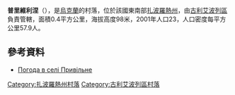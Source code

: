 {{coord|47|48|2|N|36|22|34|E|scale:100000|display=title}}

'''普里維利涅'''（{{lang-uk|Привільне}}），是[[烏克蘭|烏克蘭]]的村落，位於該國東南部[[扎波羅熱州|扎波羅熱州]]，由[[古利艾波列區|古利艾波列區]]負責管轄，面積0.4平方公里，海拔高度98米，2001年人口23，人口密度每平方公里57.9人。

==參考資料==
* [http://weather.in.ua/ua/zaporozhskaja/21533 Погода в селі Привільне] {{Wayback|url=http://weather.in.ua/ua/zaporozhskaja/21533 |date=20200919155702 }}

[[Category:扎波羅熱州村落|Category:扎波羅熱州村落]]
[[Category:古利艾波列區村落|Category:古利艾波列區村落]]


{{Zaporizhia-geo-stub}}